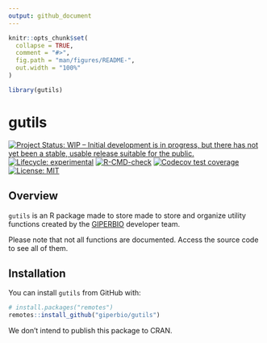 ```yaml
---
output: github_document
---
```


<!-- README.md is generated from README.Rmd. Please edit that file -->

```r
knitr::opts_chunk$set(
  collapse = TRUE,
  comment = "#>",
  fig.path = "man/figures/README-",
  out.width = "100%"
)

library(gutils)
```

# gutils

<!-- badges: start -->
[![Project Status: WIP – Initial development is in progress, but there has not yet been a stable, usable release suitable for the public.](https://www.repostatus.org/badges/latest/wip.svg)](https://www.repostatus.org/#wip)
[![Lifecycle: experimental](https://img.shields.io/badge/lifecycle-experimental-orange.svg)](https://lifecycle.r-lib.org/articles/stages.html#experimental)
[![R-CMD-check](https://github.com/giperbio/gutils/workflows/R-CMD-check/badge.svg)](https://github.com/giperbio/gutils/actions)
[![Codecov test coverage](https://codecov.io/gh/giperbio/gutils/branch/main/graph/badge.svg)](https://codecov.io/gh/giperbio/gutils?branch=main)
[![License: MIT](https://img.shields.io/badge/license-MIT-green)](https://choosealicense.com/licenses/mit/)
<!-- badges: end -->

## Overview

`gutils` is an R package made to store made to store and organize utility functions created by the [GIPERBIO](https://github.com/giperbio) developer team.

Please note that not all functions are documented. Access the source code to see all of them.

## Installation

You can install `gutils` from GitHub with:

``` r
# install.packages("remotes")
remotes::install_github("giperbio/gutils")
```

We don’t intend to publish this package to CRAN.
